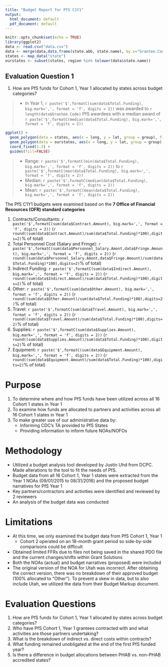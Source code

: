 ```yaml
---
title: "Budget Report for PfS C1Y1"
output:
  html_document: default
  pdf_document: default
---
```


```r
knitr::opts_chunk$set(echo = TRUE)
library(ggplot2)
data <- read.csv("data.csv")
data <- merge(data,data.frame(state.abb, state.name), by.x="Grantee.Code", by.y="state.abb")
states <- map_data("state")
ourstates <- subset(states, region %in% tolower(data$state.name))
```

## Evaluation Question 1
1. How are PfS funds for Cohort 1, Year 1 allocated by states across budget categories?

> - In Year 1, `r paste('$',formatC(sum(data$Total.Funding), big.mark=',', format = 'f', digits = 2))` was awarded to `r length(data$Grantee.Code)` PfS awardees with a median award of `r paste('$',formatC(median(data$Total.Funding), big.mark=',', format = 'f', digits = 2))`
```r
ggplot() + 
  geom_polygon(data = states, aes(x = long, y = lat, group = group), fill = 'grey85', color = "grey45") +
  geom_polygon(data = ourstates, aes(x = long, y = lat, group = group), fill = 'lightblue', color = "blue") +
  coord_fixed(1.3) +
  guides(fill=FALSE)
```
> - Range: `r paste('$',formatC(min(data$Total.Funding), big.mark=',', format = 'f', digits = 2))` to `r paste('$',formatC(max(data$Total.Funding), big.mark=',', format = 'f', digits = 2))`
> - Median: `r paste('$',formatC(median(data$Total.Funding), big.mark=',', format = 'f', digits = 2))`
> - Mean: `r paste('$',formatC(mean(data$Total.Funding), big.mark=',', format = 'f', digits = 2))`

The PfS C1Y1 budgets were examined based on the **7 Office of Financial Resources (OFR) standard categories**

1. Contracts/Consultants: `r paste('$',formatC(sum(data$Contract.Amount), big.mark=',', format = 'f', digits = 2))` (`r round((sum(data$Contract.Amount)/sum(data$Total.Funding)*100),digits=2)`% of total)
2. Total Personnel Cost (Salary and Fringe): `r paste('$',formatC(sum(data$Personnel_Salary.Amont,data$Fringe.Amount), big.mark=',', format = 'f', digits = 2))` (`r round((sum(data$Personnel_Salary.Amont,data$Fringe.Amount)/sum(data$Total.Funding)*100),digits=2)`% of total)
3. Indirect Funding: `r paste('$',formatC(sum(data$Indirect.Amount), big.mark=',', format = 'f', digits = 2))` (`r round((sum(data$Indirect.Amount)/sum(data$Total.Funding)*100),digits=2)`% of total)
4. Other: `r paste('$',formatC(sum(data$Other.Amount), big.mark=',', format = 'f', digits = 2))` (`r round((sum(data$Other.Amount)/sum(data$Total.Funding)*100),digits=2)`% of total)
5. Travel: `r paste('$',formatC(sum(data$Travel.Amount), big.mark=',', format = 'f', digits = 2))` (`r round((sum(data$Travel.Amount)/sum(data$Total.Funding)*100),digits=2)`% of total)
6. Supplies: `r paste('$',formatC(sum(data$Supplies.Amount), big.mark=',', format = 'f', digits = 2))` (`r round((sum(data$Supplies.Amount)/sum(data$Total.Funding)*100),digits=2)`% of total)
7. Equipment: `r paste('$',formatC(sum(data$Equipment.Amount), big.mark=',', format = 'f', digits = 2))` (`r round((sum(data$Equipment.Amount)/sum(data$Total.Funding)*100),digits=2)`% of total)


# Purpose
1. To determine where and how PfS funds have been utilized across all 16 Cohort 1 states in Year 1
2. To examine how funds are allocated to partners and activities across all 16 Cohort 1 states in Year 1
3. To make greater use of our administrative data by:
    + Informing CDC’s TA provided to PfS States
    + Providing information to inform future NOAs/NOFOs
  
# Methodology
* Utilized a budget analysis tool developed by Justin Uhd from DCPC.  Made alterations to the tool to fit the needs of PfS.
* Budget data from all 16 Cohort 1, Year 1 states were extracted from the Year 1 NOAs (09/01/2015 to 08/31/2016) and the proposed budget narratives for PfS Year 1 
* Key partners/contractors and activities were identified and reviewed by 2 reviewers
* An analysis of the budget data was conducted

# Limitations
* At this time, we only examined the budget data from PfS Cohort 1, Year 1
    + Cohort 2 operated on an 18-month grant period so side-by-side comparisons could be difficult
* Obtained limited FFRs due to files not being saved in the shared PDO file and the current changes/shifts within Grant Solutions
* Both the NOAs (actual) and budget narratives (proposed) were included
* The original version of the NOA for Utah was incorrect.  After obtaining the correct version, there was no breakdown of their approved budget (100% allocated to “Other”).  To prevent a skew in data, but to also include Utah, we utilized the data from their Budget Markup document.

# Evaluation Questions
1. How are PfS funds for Cohort 1, Year 1 allocated by states across budget categories?
2. Who have PfS Cohort 1, Year 1 grantees contracted with and what activities are those partners undertaking?
3. What is the breakdown of indirect vs. direct costs within contracts?
4. What funding remained unobligated at the end of the first PfS funded year?
5. Is there a difference in budget allocations between PHAB vs. non-PHAB accredited states?